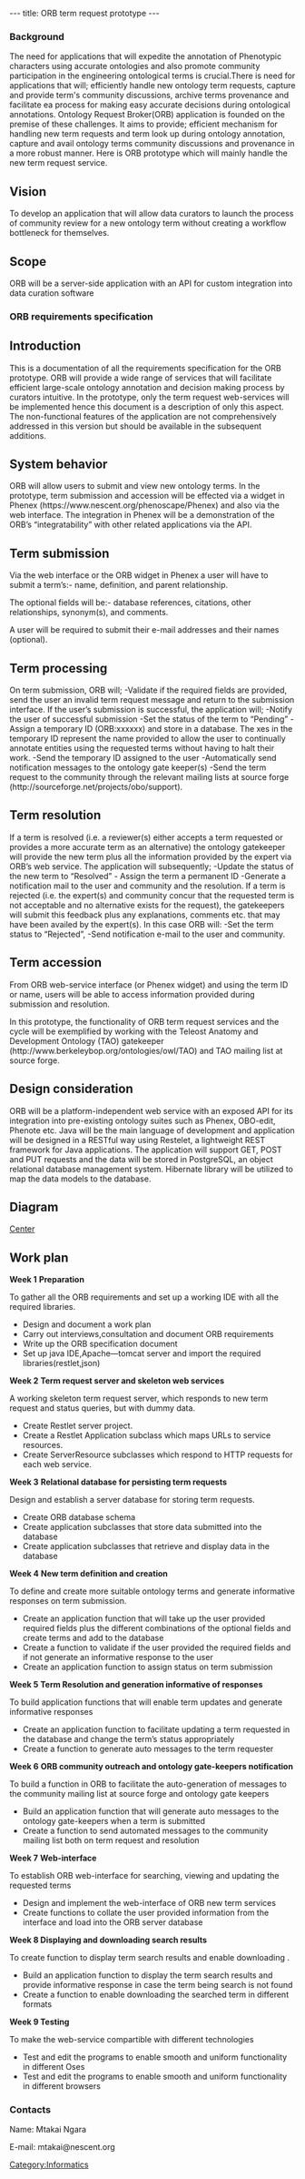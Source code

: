 ---
title: ORB term request prototype
---

===Background===
The need for applications that will expedite the annotation of Phenotypic characters using accurate ontologies and also promote community participation in the engineering ontological terms is crucial.There is need for applications that will; efficiently handle new ontology term requests, capture and provide term's community discussions, archive terms provenance and facilitate ea process for making easy accurate decisions during ontological annotations.
Ontology Request Broker(ORB) application is founded on the premise of these challenges. It aims to provide; efficient mechanism for handling new term requests and term look up during ontology annotation, capture and avail ontology terms community discussions and provenance in a more robust manner.
Here is ORB prototype which will mainly handle the new term request service.

==Vision==
To develop an application that will allow data curators to launch the process of community review for a new ontology term without creating a workflow bottleneck for themselves.

==Scope==
ORB will be a server-side application with an API for custom integration into data curation software
===ORB requirements specification===

==Introduction==
This is a documentation of all the requirements specification for the ORB prototype. ORB will provide a wide range of services that will facilitate efficient large-scale ontology annotation and decision making process by curators intuitive.  In the prototype, only the term request web-services will be implemented hence this document is a description of only this aspect.  The non-functional features of the application are not comprehensively addressed in this version but should be available in the subsequent additions.

==System behavior==
ORB will allow users to submit and view new ontology terms. In the prototype, term submission and accession will be effected via a widget in Phenex (https://www.nescent.org/phenoscape/Phenex) and also via the web interface. The integration in Phenex will be a demonstration of the ORB’s “integratability” with other related applications via the API.
==Term submission==
Via the web interface or the ORB widget in Phenex a user will have to submit a term’s:-
name,
definition,
and parent relationship.

The optional fields will be:-
database references,
citations,
other relationships,
synonym(s),
and comments.

A user will be required to submit their e-mail addresses and their names (optional).

==Term processing==
On term submission, ORB will;
-Validate if the required fields are provided, send the user an invalid term request message and return to the submission interface.
If the user’s submission is successful, the application will;
-Notify the user of successful submission
-Set the status of the term to “Pending”
-Assign a temporary ID (ORB:xxxxxx) and store in a database. The xes in the temporary ID represent the name provided to allow the user to continually annotate entities using the requested terms without having to halt their work.
-Send the temporary ID assigned to the user
-Automatically send notification messages to the ontology gate keeper(s)
-Send the term request to the community through the relevant mailing lists at source forge (http://sourceforge.net/projects/obo/support).


==Term resolution==
If a term is resolved (i.e. a reviewer(s) either accepts a term requested or provides a more accurate term as an alternative) the ontology gatekeeper will provide the new term plus all the information provided by the expert via ORB’s web service.
The application will subsequently;
-Update the status of the new term to “Resolved”
- Assign the term a permanent ID
-Generate a notification mail to the user and community and the resolution.
If a term is rejected (i.e. the expert(s) and community concur that the requested term is not acceptable and no alternative exists for the request), the gatekeepers will submit this feedback plus any explanations, comments etc. that may have been availed by the expert(s). In this case ORB will:
-Set the term status to “Rejected”,
-Send notification e-mail to the user and community.


==Term accession==
From ORB web-service interface (or Phenex widget) and using the term ID or name, users will be able to access information provided during submission and resolution.

In this prototype, the functionality of ORB term request services and the cycle will be exemplified by working with the Teleost Anatomy and Development Ontology (TAO) gatekeeper (http://www.berkeleybop.org/ontologies/owl/TAO) and TAO mailing list at source forge.

==Design consideration==
ORB will be a platform-independent web service with an exposed API for its integration into pre-existing ontology suites such as Phenex, OBO-edit, Phenote etc. Java will be the main language of development and application will be designed in a RESTful way using Restelet, a lightweight REST framework for Java applications.
The application will support GET, POST and PUT requests and the data will be stored in PostgreSQL, an object relational database management system. Hibernate library will be utilized to map the data models to the database.


==Diagram==
[[System_diagram.jpg|Center]]


==Work plan==
'''Week 1'''
'''Preparation'''

To gather all the ORB requirements and set up a working IDE with all the required libraries.

*Design and document a work plan
*Carry out interviews,consultation and document ORB requirements
*Write up the ORB specification document
*Set up java IDE,Apache—tomcat server and import the required libraries(restlet,json)


'''Week 2'''
''' Term request server and skeleton web services'''

A working skeleton term request server, which responds to new term request and status queries, but with dummy data.
* Create Restlet server project.
* Create a Restlet Application subclass which maps URLs to service resources.
* Create ServerResource subclasses which respond to HTTP requests for each web service.

'''Week 3'''
'''Relational database for persisting term requests'''

Design and establish a server database for storing term requests.
* Create ORB database schema
* Create application subclasses that store data submitted into the database
* Create application subclasses that retrieve and display data in the database

'''Week 4'''
'''New term definition and creation'''

To define and create more suitable ontology terms and generate informative responses on term submission.
*Create an application function that will take up the user provided required fields plus the different combinations of the optional fields and create terms and add to the database
*Create a function to validate if the user provided the required fields and if not generate an informative response to the user
*Create an application function to assign status on term submission
'''Week 5'''
'''Term Resolution and generation informative of responses'''


To build application functions that will enable term updates and generate informative responses
*Create an application function to facilitate updating a term requested in the database and change the term’s status appropriately
*Create a function to generate auto messages to the term requester

'''Week 6'''
'''ORB community outreach and ontology gate-keepers notification'''

To build a function in ORB to facilitate the auto-generation of messages to the community mailing list at source forge and ontology gate keepers
*Build an application function that will generate auto messages to the ontology gate-keepers when a term is submitted
*Create a function to send automated messages to the community mailing list both on term request and resolution
'''Week 7'''
'''Web-interface'''

To establish ORB web-interface for searching, viewing and updating the requested terms
*Design and implement the web-interface of ORB new term services
*Create functions to collate the user provided information from the interface and load into the ORB server database

'''Week 8 Displaying and downloading search results'''

To create function to display term search results and enable downloading .
*Build an application function to display the term search results and provide informative response in case the term being search is not found
*Create a function to enable downloading the searched term in different  formats
'''
Week 9 Testing'''

To make the web-service compartible with different technologies
*Test and edit the programs to enable smooth and uniform functionality in different Oses
*Test and edit the programs to enable smooth and uniform functionality in different browsers


===Contacts===
Name: Mtakai Ngara

E-mail: mtakai@nescent.org

[[Category:Informatics]]